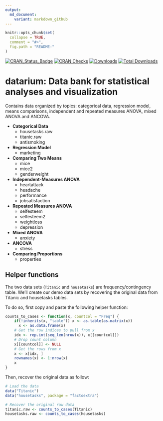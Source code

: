 ```yaml
---
output:
  md_document:
    variant: markdown_github
---
```


<!-- README.md is generated from README.Rmd. Please edit that file -->

```r
knitr::opts_chunk$set(
  collapse = TRUE,
  comment = "#>",
  fig.path = "README-"
)
```



[![CRAN_Status_Badge](https://www.r-pkg.org/badges/version/datarium)](https://cran.r-project.org/package=datarium)
[![CRAN Checks](https://cranchecks.info/badges/summary/datarium)](https://cran.r-project.org/web/checks/check_results_datarium.html)
[![Downloads](https://cranlogs.r-pkg.org/badges/datarium)](https://cran.r-project.org/package=datarium)
[![Total Downloads](https://cranlogs.r-pkg.org/badges/grand-total/datarium?color=orange)](https://cranlogs.r-pkg.org/badges/grand-total/datarium)


# datarium: Data bank for statistical analyses and visualization

Contains data organized by topics: categorical data, regression model, means comparisons, independent and repeated measures ANOVA, mixed ANOVA and ANCOVA.
    
    
- **Categorical Data**
    - housetasks.raw
    - titanic.raw
    - antismoking
- **Regression Model**
    - marketing
- **Comparing Two Means**
    - mice
    - mice2
    - genderweight
- **Independent-Measures ANOVA**
    - heartattack
    - headache
    - performance
    - jobsatisfaction
- **Repeated Measures ANOVA**
    - selfesteem
    - selfesteem2
    - weightloss
    - depression
- **Mixed ANOVA**
    - anxiety
- **ANCOVA**
    - stress
- **Comparing Proportions**
    - properties
      
    
## Helper functions
   
The two data sets (`Titanic` and `housetasks`) are frequency/contingency table. We'll create our demo data sets by recovering the original data from Titanic and housetasks tables.
  
  
To do so, first copy and paste the following helper function:
    
    
```r
counts_to_cases <- function(x, countcol = "Freq") {
    if(!inherits(x, "table")) x <- as.table(as.matrix(x))
      x <- as.data.frame(x)
    # Get the row indices to pull from x
    idx <- rep.int(seq_len(nrow(x)), x[[countcol]])
    # Drop count column
    x[[countcol]] <- NULL
    # Get the rows from x
    x <- x[idx, ]
    rownames(x) <- 1:nrow(x)
    x
}
```
    
    
Then, recover the original data as follow:  
     
     
```r
# Load the data
data("Titanic")
data("housetasks", package = "factoextra")

# Recover the original raw data
titanic.raw <- counts_to_cases(Titanic)
housetasks.raw <- counts_to_cases(housetasks)
```
    
    
